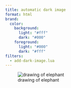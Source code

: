 ```yaml
---
title: automatic dark image
format: html
brand:
  color:
    background:
      light: "#fff"
      dark: "#000"
    foreground:
      light: "#000"
      dark: "#fff"
filters:
  - add-dark-image.lua
---
```


![drawing of elephant](elephant.png)
